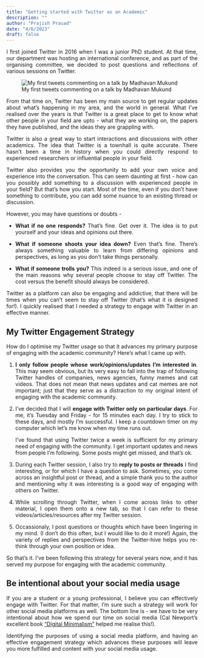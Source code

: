 ```yaml
---
title: "Getting started with Twitter as an Academic"
description: ""
author: "Prajish Prasad"
date: "4/6/2023"
draft: false
---
```

<style>body {text-align: justify}</style>
<!-- However, I was also surprised to see people posting rather whimsical and intimate details about their personal lives. I don't find it comfortable to share such details with others - what possibly can I share that will be worthwhile? This can be a question which you also may face  -->

I first joined Twitter in 2016 when I was a junior PhD student. At that time, our department was hosting an international conference, and as part of the organising committee, we decided to post questions and reflections of various sessions on Twitter. 

![My first tweets commenting on a talk by Madhavan Mukund](first_tweets.png "My first set of tweets - 7 years ago")

From that time on, Twitter has been my main source to get regular updates about what's happening in my area, and the world in general. What I've realised over the years is that Twitter is a great place to get to know what other people in your field are upto - what they are working on, the papers they have published, and the ideas they are grappling with. 

Twitter is also a great way to start interactions and discussions with other academics. The idea that Twitter is a townhall is quite accurate. There hasn't been a time in history when you could directly respond to experienced researchers or influential people in your field.

Twitter also provides you the opportunity to add your own voice and experience into the conversation. This can seem daunting at first - how can you possibly add something to a discussion with experienced people in your field? But that's how you start. Most of the time, even if you don't have something to contribute, you can add some nuance to an existing thread or discussion.

<!-- As someone who is in academia, I realise the importance of being regularly updated with what's happening in one's area, and the world in general. Twitter is a great place to get to know what other people in your field are upto - what they are working on, the papers they have published, and the ideas they are grappling with. 

Twitter is also a great way to start interactions and discussions with other academics. Has there been a time before when you could directly respond to experienced researchers or influential people in your field?   -->

<!-- We also get the occasional glimpses of generally fun and quirky things happening in their lives. I know people in Twitter, who I have never or hardly met. But, when I meet someone in person who I've interacted with only on Twitter, it never feels that I have not met that person before. -->


However, you may have questions or doubts -

* **What if no one responds?** That's fine. Get over it. The idea is to put yourself and your ideas and opinions out there.

* **What if someone shoots your idea down?** Even that's fine. There's always something valuable to learn from differing opinions and perspectives, as long as you don't take things personally. 

* **What if someone trolls you?** This indeed is a serious issue, and one of the main reasons why several people choose to stay off Twitter. The cost versus the benefit should always be considered.


Twitter as a platform can also be engaging and addictive, that there will be times when you can't seem to stay off Twitter (that's what it is designed for!). I quickly realised that I needed a strategy to engage with Twitter in an effective manner. 

## My Twitter Engagement Strategy

How do I optimise my Twitter usage so that it advances my primary purpose of engaging with the academic community? Here's what I came up with.

1. **I only follow people whose work/opinions/updates I'm interested in**. This may seem obvious, but its very easy to fall into the trap of following Twitter handles of companies, news agencies, funny memes and cat videos. That does not mean that news updates and cat memes are not important; just that they serve as a distraction to my original intent of engaging with the academic community.
   
2. I've decided that I will **engage with Twitter only on particular days**. For me, it's Tuesday and Friday - for 15 minutes each day. I try to stick to these days, and mostly I'm successful. I keep a countdown timer on my computer which let's me know when my time runs out.

    I've found that using Twitter twice a week is sufficient for my primary need of engaging with the community. I get important updates and news from people I'm following. Some posts might get missed, and that's ok. 

3. During each Twitter session, I also try to **reply to posts or threads** I find interesting, or for which I have a question to ask. Sometimes, you come across an insightful post or thread, and a simple thank you to the author and mentioning why it was interesting is a good way of engaging with others on Twitter.

4. While scrolling through Twitter, when I come across links to other material, I open them onto a new tab, so that I can refer to these videos/articles/resources after my Twitter session.

5. Occassionaly, I post questions or thoughts which have been lingering in my mind. (I don't do this often, but I would like to do it more!) Again, the variety of replies and perspectives from the Twitter-hive helps you re-think through your own position or idea.

So that's it. I've been following this strategy for several years now, and it has served my purpose for engaging with the academic community.

## Be intentional about your social media usage
If you are a student or a young professional, I believe you can effectively engage with Twitter. For that matter, I'm sure such a strategy will work for other social media platforms as well. The bottom line is - we have to be very intentional about how we spend our time on social media (Cal Newport's excellent book ["Digital Minimalism"](https://www.amazon.in/Digital-Minimalism-Choosing-Focused-Noisy/dp/0525536515) helped me realise this!). 

Identifying the purposes of using a social media platform, and having an effective engagement strategy which advances these purposes will leave you more fulfilled and content with your social media usage.
